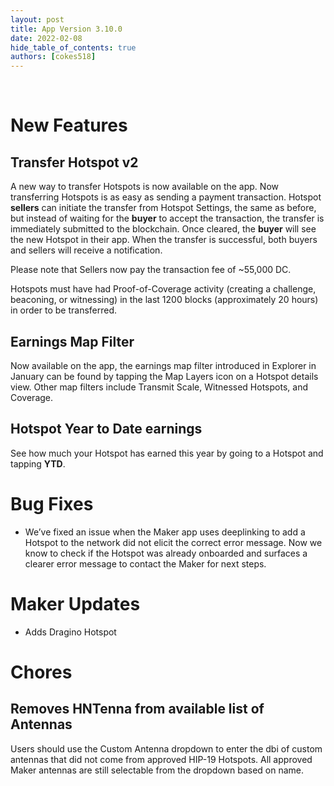 ```yaml
---
layout: post
title: App Version 3.10.0
date: 2022-02-08
hide_table_of_contents: true
authors: [cokes518]
---
```


&nbsp;

# New Features

## Transfer Hotspot v2

A new way to transfer Hotspots is now available on the app. Now transferring Hotspots is as easy as
sending a payment transaction. Hotspot **sellers** can initiate the transfer from Hotspot Settings,
the same as before, but instead of waiting for the **buyer** to accept the transaction, the transfer
is immediately submitted to the blockchain. Once cleared, the **buyer** will see the new Hotspot in
their app. When the transfer is successful, both buyers and sellers will receive a notification.

<!--truncate-->

Please note that Sellers now pay the transaction fee of ~55,000 DC.

Hotspots must have had Proof-of-Coverage activity (creating a challenge, beaconing, or witnessing)
in the last 1200 blocks (approximately 20 hours) in order to be transferred.

## Earnings Map Filter

Now available on the app, the earnings map filter introduced in Explorer in January can be found by
tapping the Map Layers icon on a Hotspot details view. Other map filters include Transmit Scale,
Witnessed Hotspots, and Coverage.

## Hotspot Year to Date earnings

See how much your Hotspot has earned this year by going to a Hotspot and tapping **YTD**.

# Bug Fixes

- We’ve fixed an issue when the Maker app uses deeplinking to add a Hotspot to the network did not
  elicit the correct error message. Now we know to check if the Hotspot was already onboarded and
  surfaces a clearer error message to contact the Maker for next steps.

# Maker Updates

- Adds Dragino Hotspot

# Chores

## Removes HNTenna from available list of Antennas

Users should use the Custom Antenna dropdown to enter the dbi of custom antennas that did not come
from approved HIP-19 Hotspots. All approved Maker antennas are still selectable from the dropdown
based on name.
